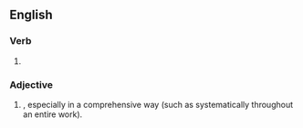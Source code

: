 ==English==

===Verb===
{{head|en|verb form}}

# {{en-past of|bowdlerize}}

===Adjective===
{{en-adj}}

# {{l|en|expurgated|Expurgated}}, especially in a comprehensive way (such as systematically throughout an entire work).
#: {{ux|en|a '''bowdlerized''' edition of Shakespeare's plays}}